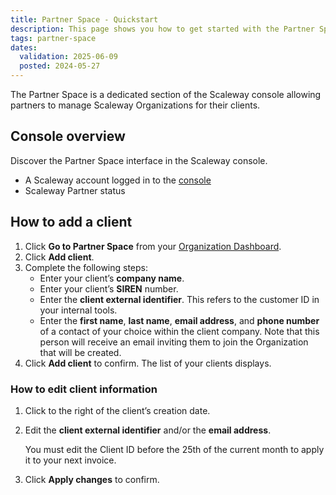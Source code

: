 ```yaml
---
title: Partner Space - Quickstart
description: This page shows you how to get started with the Partner Space.
tags: partner-space
dates:
  validation: 2025-06-09
  posted: 2024-05-27
---
```



The Partner Space is a dedicated section of the Scaleway console allowing partners to manage Scaleway Organizations for their clients.

## Console overview
Discover the Partner Space interface in the Scaleway console.
<GuideFlow src="https://app.guideflow.com/embed/gky99ezs4p"/>

<Requirements />

- A Scaleway account logged in to the [console](https://account.scaleway.com/?service=elements)
- Scaleway Partner status

## How to add a client

1. Click **Go to Partner Space** from your [Organization Dashboard](https://console.scaleway.com/organization).
2. Click **Add client**.
3. Complete the following steps:
    - Enter your client’s **company name**.
    - Enter your client’s **SIREN** number.
    - Enter the **client external identifier**. This refers to the customer ID in your internal tools.
    - Enter the **first name**, **last name**, **email address**, and **phone number** of a contact of your choice within the client company. Note that this person will receive an email inviting them to join the Organization that will be created.
4. Click **Add client** to confirm. The list of your clients displays.

### How to edit client information

1. Click <Icon name="more" /> to the right of the client’s creation date.
2. Edit the **client external identifier** and/or the **email address**.

    <Message type="note">
     You must edit the Client ID before the 25th of the current month to apply it to your next invoice.
    </Message>
3. Click **Apply changes** to confirm.

